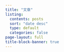 ```yaml
---
title: "文章"
listing:
  contents: posts
  sort: "date desc"
  type: default
  categories: false
page-layout: full
title-block-banner: true
---
```


